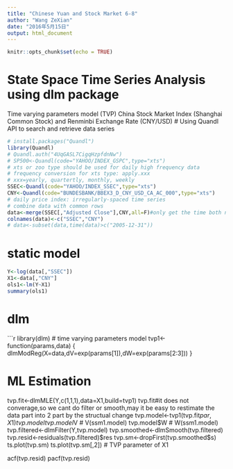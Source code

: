 ```yaml
---
title: "Chinese Yuan and Stock Market 6-8"
author: "Wang ZeXian"
date: "2016年5月15日"
output: html_document
---
```


```r
knitr::opts_chunk$set(echo = TRUE)
```

# State Space Time Series Analysis using dlm package
Time varying parameters model (TVP)
China Stock Market Index (Shanghai Common Stock) and
Renminbi Exchange Rate (CNY/USD)
# Using Quandl API to search and retrieve data series
```r
# install.packages("Quandl")
library(Quandl)
# Quandl.auth("4UqGASL7CigqHzpfdnNw")
# SP500<-Quandl(code="YAHOO/INDEX_GSPC",type="xts") 
# xts or zoo type should be used for daily high frequency data
# frequency conversion for xts type: apply.xxx
# xxx=yearly, quartertly, monthly, weekly
SSEC<-Quandl(code="YAHOO/INDEX_SSEC",type="xts") 
CNY<-Quandl(code="BUNDESBANK/BBEX3_D_CNY_USD_CA_AC_000",type="xts") 
# daily price index: irregularly-spaced time series
# combine data with common rows
data<-merge(SSEC[,"Adjusted Close"],CNY,all=F)#only get the time both not na
colnames(data)<-c("SSEC","CNY")
# data<-subset(data,time(data)>c("2005-12-31"))
```
# static model
```r
Y<-log(data[,"SSEC"])
X1<-data[,"CNY"]
ols1<-lm(Y~X1)
summary(ols1)
```
# dlm
```r
library(dlm)
# time varying parameters model
tvp1<-function(params,data) {
  dlmModReg(X=data,dV=exp(params[1]),dW=exp(params[2:3]))
}

# ML Estimation 
tvp.fit<-dlmMLE(Y,c(1,1,1),data=X1,build=tvp1)
tvp.fit#it does not converage,so we cant do filter or smooth,may it be easy to restimate the data part into 2 part by the structual change
tvp.model<-tvp1(tvp.fit$par,X1)
tvp.model
tvp.model$V  # V(ssm1.model)
tvp.model$W  # W(ssm1.model)
tvp.filtered<-dlmFilter(Y,tvp.model)
tvp.smoothed<-dlmSmooth(tvp.filtered)
tvp.resid<-residuals(tvp.filtered)$res
tvp.sm<-dropFirst(tvp.smoothed$s)
ts.plot(tvp.sm)
ts.plot(tvp.sm[,2]) # TVP parameter of X1

acf(tvp.resid)
pacf(tvp.resid)

